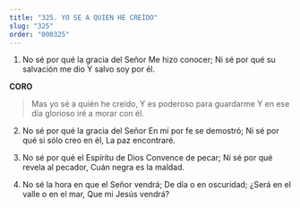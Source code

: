```yaml
---
title: "325. YO SE A QUIEN HE CREÍDO"
slug: "325"
order: "000325"
---
```


1. No sé por qué la gracia del Señor Me hizo conocer;
Ni sé por qué su salvación me dio Y salvo soy por él.

**CORO**
> Mas yo sé a quién he creído, Y es poderoso para guardarme
Y en ese día glorioso iré a morar con él.

2. No sé por qué la gracia del Señor En mí por fe se demostró;
Ni sé por qué si sólo creo en él, La paz encontraré.

3. No sé por qué el Espíritu de Dios Convence de pecar;
Ni sé por qué revela al pecador, Cuán negra es la maldad.

4. No sé la hora en que el Señor vendrá; De día o en oscuridad;
¿Será en el valle o en el mar, Que mi Jesús vendrá?
